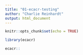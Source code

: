 ```yaml
---
title: "01-ecacr-testing"
author: "Charlie Reinhardt"
output: html_document
---
```


```r
knitr::opts_chunk$set(echo = TRUE)
```

```r
library(ecacr)
```

```r
ecacr::
```

